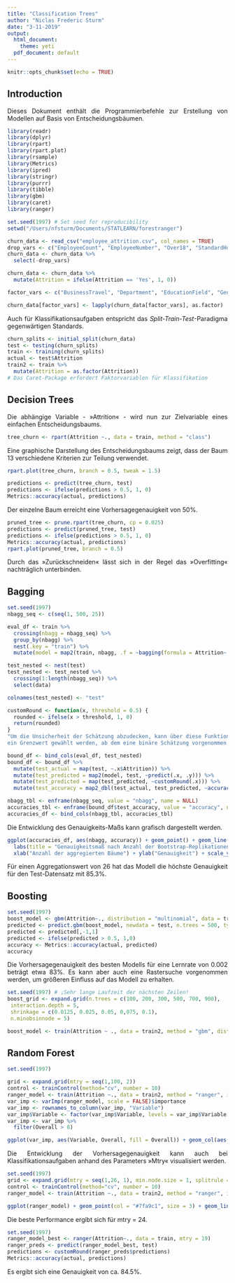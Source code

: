 ```yaml
---
title: "Classification Trees"
author: "Niclas Frederic Sturm"
date: "3-11-2019"
output:
  html_document:
    theme: yeti
  pdf_document: default
---
```


<style>
body {
text-align: justify}
</style>

```r
knitr::opts_chunk$set(echo = TRUE)
```

## Introduction

Dieses Dokument enthält die Programmierbefehle zur Erstellung von Modellen auf Basis von Entscheidungsbäumen. 

```r
library(readr)
library(dplyr)
library(rpart)
library(rpart.plot)
library(rsample)
library(Metrics)
library(ipred)
library(stringr)
library(purrr)
library(tibble)
library(gbm)
library(caret)
library(ranger)

set.seed(1997) # Set seed for reproducibility
setwd("/Users/nfsturm/Documents/STATLEARN/forestranger")

churn_data <- read_csv("employee_attrition.csv", col_names = TRUE)
drop_vars <- c("EmployeeCount", "EmployeeNumber", "Over18", "StandardHours", "HourlyRate", "MonthlyRate", "DailyRate")
churn_data <- churn_data %>%
  select(-drop_vars)

churn_data <- churn_data %>%
  mutate(Attrition = ifelse(Attrition == 'Yes', 1, 0))

factor_vars <- c("BusinessTravel", "Department", "EducationField", "Gender", "JobRole", "MaritalStatus", "OverTime")

churn_data[factor_vars] <- lapply(churn_data[factor_vars], as.factor)

```

Auch für Klassifikationsaufgaben entspricht das *Split-Train-Test*-Paradigma gegenwärtigen Standards. 

```r
churn_splits <- initial_split(churn_data)
test <- testing(churn_splits)
train <- training(churn_splits)
actual <- test$Attrition
train2 <- train %>%
  mutate(Attrition = as.factor(Attrition)) 
# Das Caret-Package erfordert Faktorvariablen für Klassifikation
```

## Decision Trees

Die abhängige Variable - »Attrition« - wird nun zur Zielvariable eines einfachen Entscheidungsbaums. 

```r
tree_churn <- rpart(Attrition ~., data = train, method = "class")
```

Eine graphische Darstellung des Entscheidungsbaums zeigt, dass der Baum 13 verschiedene Kriterien zur Teilung verwendet. 

```r
rpart.plot(tree_churn, branch = 0.5, tweak = 1.5)
```

```r
predictions <- predict(tree_churn, test)
predictions <- ifelse(predictions > 0.5, 1, 0)
Metrics::accuracy(actual, predictions)
```

Der einzelne Baum erreicht eine Vorhersagegenauigkeit von 50%. 

```r
pruned_tree <- prune.rpart(tree_churn, cp = 0.025)
predictions <- predict(pruned_tree, test)
predictions <- ifelse(predictions > 0.5, 1, 0)
Metrics::accuracy(actual, predictions)
rpart.plot(pruned_tree, branch = 0.5)
```

Durch das »Zurückschneiden« lässt sich in der Regel das »Overfitting« nachträglich unterbinden. 

## Bagging 

```r
set.seed(1997)
nbagg_seq <- c(seq(1, 500, 25))

eval_df <- train %>%
  crossing(nbagg = nbagg_seq) %>%
  group_by(nbagg) %>%
  nest(.key = "train") %>%
  mutate(model = map2(train, nbagg, .f = ~bagging(formula = Attrition~., data = .x, nbagg = .y)))

test_nested <- nest(test)
test_nested <- test_nested %>%
  crossing(1:length(nbagg_seq)) %>%
  select(data)

colnames(test_nested) <- "test"

customRound <- function(x, threshold = 0.5) {
  rounded <- ifelse(x > threshold, 1, 0)
  return(rounded)
} 
"Um die Unsicherheit der Schätzung abzudecken, kann über diese Funktion
ein Grenzwert gewählt werden, ab dem eine binäre Schätzung vorgenommen wird."

bound_df <- bind_cols(eval_df, test_nested)
bound_df <- bound_df %>%
  mutate(test_actual = map(test, ~.x$Attrition)) %>%
  mutate(test_predicted = map2(model, test, ~predict(.x, .y))) %>%
  mutate(test_predicted = map(test_predicted, ~customRound(.x))) %>%
  mutate(test_accuracy = map2_dbl(test_actual, test_predicted, ~accuracy(actual = .x, predicted = .y)))

nbagg_tbl <- enframe(nbagg_seq, value = "nbagg", name = NULL)
accuracies_tbl <- enframe(bound_df$test_accuracy, value = "accuracy", name = NULL)
accuracies_df <- bind_cols(nbagg_tbl, accuracies_tbl)
```

Die Entwicklung des Genauigkeits-Maßs kann grafisch dargestellt werden. 

```r
ggplot(accuracies_df, aes(nbagg, accuracy)) + geom_point() + geom_line() + theme_classic() + 
  labs(title = "Genauigkeitsmaß nach Anzahl der Bootstrap-Replikationen", caption = "Verwendung 20 diskreter Werte") + 
  xlab("Anzahl der aggregierten Bäume") + ylab("Genauigkeit") + scale_y_continuous(limits = c(0.8, 0.87)) + scale_x_continuous(limits = c(0, 500))
```

Für einen Aggregationswert von 26 hat das Modell die höchste Genauigkeit für den Test-Datensatz mit 85.3%. 

## Boosting

```r
set.seed(1997)
boost_model <- gbm(Attrition~., distribution = "multinomial", data = train, n.trees = 500, shrinkage = 0.002, n.minobsinnode = 10, cv.folds = 10)
predicted <- predict.gbm(boost_model, newdata = test, n.trees = 500, type = "response") 
predicted <- predicted[,-1,1]
predicted <- ifelse(predicted > 0.5, 1,0)
accuracy <- Metrics::accuracy(actual, predicted)
accuracy
```

Die Vorhersagegenauigkeit des besten Modells für eine Lernrate von 0.002 beträgt etwa 83%. Es kann aber auch eine Rastersuche vorgenommen werden, um größeren Einfluss auf das Modell zu erhalten.

```r
set.seed(1997) # ¡Sehr lange Laufzeit der nächsten Zeilen!
boost_grid <- expand.grid(n.trees = c(100, 200, 300, 500, 700, 900),
 interaction.depth = 5,
 shrinkage = c(0.0125, 0.025, 0.05, 0,075, 0.1),
 n.minobsinnode = 5)

boost_model <- train(Attrition ~ ., data = train2, method = "gbm", distribution = "adaboost",tuneGrid = boost_grid, verbose = FALSE)
```




## Random Forest

```r
set.seed(1997)

grid <- expand.grid(mtry = seq(1,100, 2))
control <- trainControl(method="cv", number = 10)
ranger_model <- train(Attrition ~., data = train2, method = "ranger", importance = "impurity")
var_imp <- varImp(ranger_model, scale = FALSE)$importance
var_imp <- rownames_to_column(var_imp, "Variable")
var_imp$Variable <- factor(var_imp$Variable, levels = var_imp$Variable[order(var_imp$Overall)])
var_imp <- var_imp %>%
  filter(Overall > 8)
```

```r
ggplot(var_imp, aes(Variable, Overall, fill = Overall)) + geom_col(aes(fill = Overall)) + coord_flip() + theme_classic() + labs(title = "Variableneinfluss im Random Forest", subtitle = "Anmerkung: Cut-Off bei 8%") + geom_text(aes(label=round(Overall, digits = 2)), nudge_y =1, col = "black") + scale_fill_gradient2(low="#e7eff6", high="#63ace5")
```

Die Entwicklung der Vorhersagegenauigkeit kann auch bei Klassifikationsaufgaben anhand des Parameters »Mtry« visualisiert werden. 

```r
set.seed(1997)
grid <- expand.grid(mtry = seq(1,26, 1), min.node.size = 1, splitrule = "gini")
control <- trainControl(method="cv", number = 10)
ranger_model <- train(Attrition ~., data = train2, method = "ranger", importance = "impurity", tuneGrid = grid, trControl = control)

ggplot(ranger_model) + geom_point(col = "#7fa9c1", size = 3) + geom_line(col = "#7fa9c1", size = 1) + theme_classic() + xlab("Anzahl von Mtry") + scale_x_continuous(breaks = seq(1, 26, 2)) + scale_y_continuous(limits = c(0.84, 0.87)) + labs(title = "Random Forest Accuracy", subtitle = "Optimierung durch Kreuzvalidierung") 

```

Die beste Performance ergibt sich für mtry = 24. 

```r
set.seed(1997)
ranger_model_best <- ranger(Attrition~., data = train, mtry = 19)
ranger_preds <- predict(ranger_model_best, test)
predictions <- customRound(ranger_preds$predictions)
Metrics::accuracy(actual, predictions)
```

Es ergibt sich eine Genauigkeit von ca. 84.5%. 